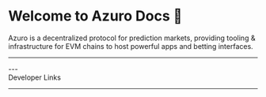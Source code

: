
# Welcome to Azuro Docs 📘

Azuro is a decentralized protocol for prediction markets, providing tooling & infrastructure for EVM chains to host powerful apps and betting interfaces.

---

<div className="grid lg:grid-cols-2 gap-3 mt-8">
  <Card
    title="Knowledge Hub"
    text="Learn more about Azuro, the decentralized prediction markets protocol built for scale."
    to="/concepts/the-azuro-vision"
  />
  <Card
    title="Contracts"
    text="Dive into the architecture of Azuro smart contracts through guided examples."
    to="/contracts/overview"
  />
</div>
<div className="grid lg:grid-cols-2 gap-3 mt-8">
  <Card
    title="🔮 Developer Hub — For Applications"
    text="Set up your app to connect to Azuro protocol, inheriting the full might of our singleton LP's liquidity with robust oracle feeds."
    to="/hub"
  />
  <Card
    title="🧩 Developer Hub — For Blockchains"
    text="Unlock a new vertical in prediction markets for your chain. Start the integration process and connect to Azuro within two weeks."
    to="/hub/blockchains/get-started"
  />
</div>
---


<div className="text-2xl font-semibold">Developer Links</div>

<div className="grid lg:grid-cols-2 gap-3 mt-5">
  <div className="space-y-3">
    <Card
      contentIcon="/images/svg/github.svg"
      text="Smart Contracts"
      toTab="https://github.com/Azuro-protocol/Azuro-v2-public"
    />
    <Card
      contentIcon="/images/svg/github.svg"
      text="Liquidity Tree"
      toTab="https://github.com/Azuro-protocol/LiquidityTree"
    />
    <Card
      contentIcon="/images/svg/github.svg"
      text="Access"
      toTab="https://github.com/Azuro-protocol/Access"
    />
  </div>
  <div className="space-y-3">
    <Card
      contentIcon="/images/svg/npm.svg"
      text="@azuro-org/sdk"
      toTab="https://www.npmjs.com/package/@azuro-org/sdk"
    />
    <Card
      contentIcon="/images/svg/npm.svg"
      text="@azuro-org/dictionaries"
      toTab="https://www.npmjs.com/package/@azuro-org/dictionaries"
    />
    <Card
      contentIcon="/images/svg/npm.svg"
      text="@azuro-org/toolkit"
      toTab="https://www.npmjs.com/package/@azuro-org/toolkit"
    />
  </div>
</div>

---

<div className="grid lg:grid-cols-3 gap-3">
  <Card
    contentIcon="/images/svg/discord.svg"
    title="Discord"
    text="Join our Developer Community"
    toTab="https://discord.gg/azuro"
  />
  <Card
    contentIcon="/images/svg/capitol.svg"
    title="Forum"
    text="Discuss governance and more"
    toTab="https://gov.azuro.org/"
  />
  <Card
    contentIcon="/images/svg/github.svg"
    title="GitHub"
    text="View all Azuro repositories"
    toTab="https://github.com/Azuro-protocol"
  />
</div>
